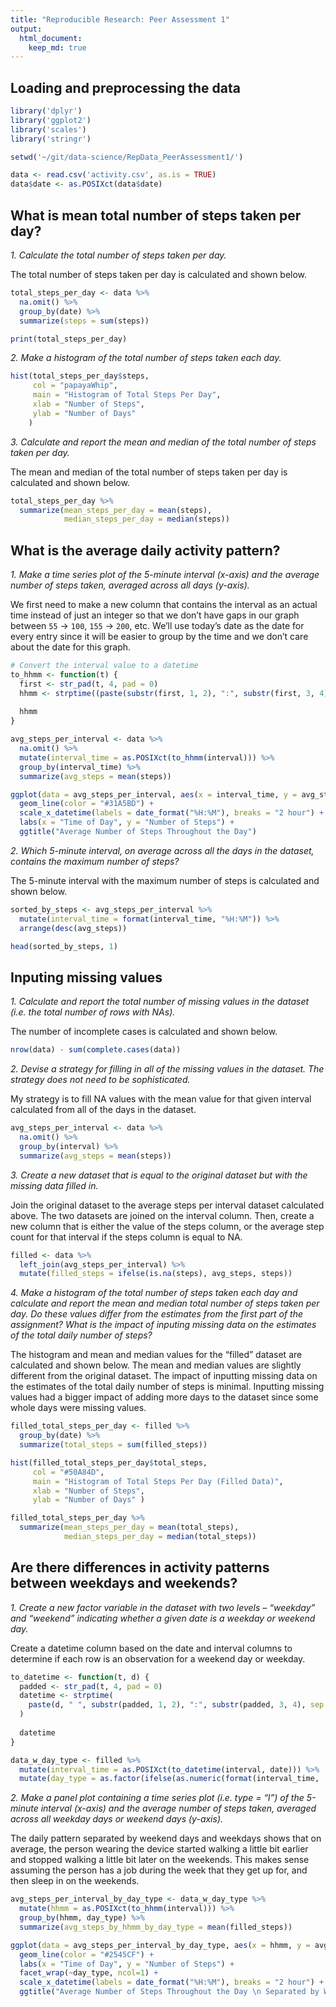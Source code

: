```yaml
---
title: "Reproducible Research: Peer Assessment 1"
output: 
  html_document:
    keep_md: true
---
```

## Loading and preprocessing the data
```r
library('dplyr')
library('ggplot2')
library('scales')
library('stringr')

setwd('~/git/data-science/RepData_PeerAssessment1/')

data <- read.csv('activity.csv', as.is = TRUE)
data$date <- as.POSIXct(data$date)
```


## What is mean total number of steps taken per day?

*1. Calculate the total number of steps taken per day.*

The total number of steps taken per day is calculated and shown below.

```r
total_steps_per_day <- data %>%
  na.omit() %>%
  group_by(date) %>%
  summarize(steps = sum(steps))

print(total_steps_per_day)
```

*2. Make a histogram of the total number of steps taken each day.*

```r
hist(total_steps_per_day$steps,
     col = "papayaWhip",
     main = "Histogram of Total Steps Per Day",
     xlab = "Number of Steps",
     ylab = "Number of Days" 
    )
```

*3. Calculate and report the mean and median of the total number of steps taken per day.*

The mean and median of the total number of steps taken per day is calculated and shown below.

```r
total_steps_per_day %>%
  summarize(mean_steps_per_day = mean(steps),
            median_steps_per_day = median(steps))
```

## What is the average daily activity pattern?

*1. Make a time series plot of the 5-minute interval (x-axis) and the average number of steps taken, averaged across all days (y-axis).*

We first need to make a new column that contains the interval as an actual time instead of just an integer
so that we don't have gaps in our graph between `55` -> `100`, `155` -> `200`, etc. We'll use today's date as the date for every entry since it will be easier to group by the time and we don't care about the date for this graph.

```r
# Convert the interval value to a datetime
to_hhmm <- function(t) {
  first <- str_pad(t, 4, pad = 0)
  hhmm <- strptime((paste(substr(first, 1, 2), ":", substr(first, 3, 4), sep = "")), "%H:%M")
  
  hhmm
}

avg_steps_per_interval <- data %>%
  na.omit() %>%
  mutate(interval_time = as.POSIXct(to_hhmm(interval))) %>%
  group_by(interval_time) %>%
  summarize(avg_steps = mean(steps))

ggplot(data = avg_steps_per_interval, aes(x = interval_time, y = avg_steps)) +
  geom_line(color = "#31A5BD") +
  scale_x_datetime(labels = date_format("%H:%M"), breaks = "2 hour") +
  labs(x = "Time of Day", y = "Number of Steps") +
  ggtitle("Average Number of Steps Throughout the Day")
```

*2. Which 5-minute interval, on average across all the days in the dataset, contains the maximum number of steps?*

The 5-minute interval with the maximum number of steps is calculated and shown below.

```r
sorted_by_steps <- avg_steps_per_interval %>%
  mutate(interval_time = format(interval_time, "%H:%M")) %>%
  arrange(desc(avg_steps))

head(sorted_by_steps, 1)
```


## Inputing missing values

*1. Calculate and report the total number of missing values in the dataset (i.e. the total number of rows with NAs).*

The number of incomplete cases is calculated and shown below.

```r
nrow(data) - sum(complete.cases(data))
```

*2. Devise a strategy for filling in all of the missing values in the dataset. The strategy does not need to be sophisticated.*

My strategy is to fill NA values with the mean value for that given interval calculated from all of the days in the dataset.

```r
avg_steps_per_interval <- data %>%
  na.omit() %>%
  group_by(interval) %>%
  summarize(avg_steps = mean(steps))
```

*3. Create a new dataset that is equal to the original dataset but with the missing data filled in.*

Join the original dataset to the average steps per interval dataset calculated above. The two datasets are joined on the interval column. Then, create a new column that is either the value of the steps column, or the average step count for that interval if the steps column is equal to NA.

```r
filled <- data %>%
  left_join(avg_steps_per_interval) %>%
  mutate(filled_steps = ifelse(is.na(steps), avg_steps, steps))
```

*4. Make a histogram of the total number of steps taken each day and calculate and report the mean and median total number of steps taken per day. Do these values differ from the estimates from the first part of the assignment? What is the impact of inputing missing data on the estimates of the total daily number of steps?*

The histogram and mean and median values for the "filled" dataset are calculated and shown below. The mean and median values are slightly different from the original dataset. The impact of inputting missing data on the estimates of the total daily number of steps is minimal. Inputting missing values had a bigger impact of adding more days to the dataset since some whole days were missing values.

```r
filled_total_steps_per_day <- filled %>%
  group_by(date) %>%
  summarize(total_steps = sum(filled_steps))

hist(filled_total_steps_per_day$total_steps,
     col = "#50A84D",
     main = "Histogram of Total Steps Per Day (Filled Data)",
     xlab = "Number of Steps",
     ylab = "Number of Days" )

filled_total_steps_per_day %>%
  summarize(mean_steps_per_day = mean(total_steps),
            median_steps_per_day = median(total_steps))
```


## Are there differences in activity patterns between weekdays and weekends?

*1. Create a new factor variable in the dataset with two levels – “weekday” and “weekend” indicating whether a given date is a weekday or weekend day.*

Create a datetime column based on the date and interval columns to determine if each row is an observation
for a weekend day or weekday.

```r
to_datetime <- function(t, d) {
  padded <- str_pad(t, 4, pad = 0)
  datetime <- strptime(
    paste(d, " ", substr(padded, 1, 2), ":", substr(padded, 3, 4), sep = ""), "%Y-%m-%d %H:%M"
  )
  
  datetime
}

data_w_day_type <- filled %>%
  mutate(interval_time = as.POSIXct(to_datetime(interval, date))) %>%
  mutate(day_type = as.factor(ifelse(as.numeric(format(interval_time, '%u')) <= 5, "Weekday", "Weekend")))
```

*2. Make a panel plot containing a time series plot (i.e. type = "l") of the 5-minute interval (x-axis) and the average number of steps taken, averaged across all weekday days or weekend days (y-axis).*

The daily pattern separated by weekend days and weekdays shows that on average, the person wearing the device started walking a little bit earlier and stopped walking a little bit later on the weekends. This makes sense assuming the person has a job during the week that they get up for, and then sleep in on the weekends.

```r
avg_steps_per_interval_by_day_type <- data_w_day_type %>%
  mutate(hhmm = as.POSIXct(to_hhmm(interval))) %>%
  group_by(hhmm, day_type) %>%
  summarize(avg_steps_by_hhmm_by_day_type = mean(filled_steps))

ggplot(data = avg_steps_per_interval_by_day_type, aes(x = hhmm, y = avg_steps_by_hhmm_by_day_type)) +
  geom_line(color = "#2545CF") +
  labs(x = "Time of Day", y = "Number of Steps") +
  facet_wrap(~day_type, ncol=1) + 
  scale_x_datetime(labels = date_format("%H:%M"), breaks = "2 hour") +
  ggtitle("Average Number of Steps Throughout the Day \n Separated by Weekend and Weekdays")
```

